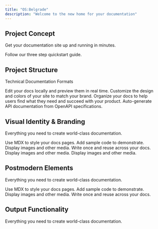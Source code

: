 ```yaml
---
title: "OS:Belgrade"
description: "Welcome to the new home for your documentation"
---
```


## Project Concept

Get your documentation site up and running in minutes.

<Card title="Start here" icon="rocket" horizontal href="/quickstart">
  Follow our three step quickstart guide.
</Card>

## Project Structure

Technical Documentation Formats

<Columns cols={2}>
  <Card title="Core Functions" icon="pen-to-square" href="/development">
    Edit your docs locally and preview them in real time.
  </Card>
  <Card title="User Interface" icon="palette" href="/essentials/settings">
    Customize the design and colors of your site to match your brand.
  </Card>
  <Card title="Background Processes" icon="map" href="/essentials/navigation">
    Organize your docs to help users find what they need and succeed with your product.
  </Card>
  <Card title="System Errors & Patches" icon="terminal" href="/api-reference/introduction">
    Auto-generate API documentation from OpenAPI specifications.
  </Card>
</Columns>

## Visual Identity & Branding

Everything you need to create world-class documentation.

<Columns cols={2}>
  <Card title="System Requirements" icon="pen-fancy" href="/essentials/markdown">
    Use MDX to style your docs pages.
  </Card>
  <Card title="Installation Guides" icon="code" href="/essentials/code">
    Add sample code to demonstrate.
  </Card>
  <Card title="Error Messages" icon="image" href="/essentials/images">
    Display images and other media.
  </Card>
  <Card title="Troubleshooting" icon="recycle" href="/essentials/reusable-snippets">
    Write once and reuse across your docs.
  </Card>
  <Card title="Warranty Disclaimers" icon="sparkles">
    Display images and other media.
  </Card>
  <Card title="Tecnical Support" icon="sparkles">
    Display images and other media.
  </Card>
</Columns>

## Postmodern Elements

Everything you need to create world-class documentation.

<Columns cols={2}>
  <Card title="The Unread Manual Paradox" icon="pen-fancy" href="/essentials/markdown">
    Use MDX to style your docs pages.
  </Card>
  <Card title="Installation Guides" icon="code" href="/essentials/code">
    Add sample code to demonstrate.
  </Card>
  <Card title="Field Studies" icon="image" href="/essentials/images">
    Display images and other media.
  </Card>
  <Card title="Troubleshooting" icon="recycle" href="/essentials/reusable-snippets">
    Write once and reuse across your docs.
  </Card>
</Columns>

## Output Functionality

Everything you need to create world-class documentation.